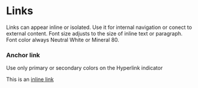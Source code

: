 
<Meta title="Components/Links" />

<div class="docs-title">
  <div>
    <h1 class="docs-title__text">Links</h1>
  </div>
</div>

<div class="docs-content">

Links can appear inline or isolated. Use it for internal navigation or conect to external content. Font size adjusts to the size of inline text or paragraph. Font color always Neutral White or Mineral 80.

### Anchor link

Use only primary or secondary colors on the Hyperlink indicator

<Preview>
  <Story name="Anchor link">
    <p>This is an <a href="">inline link</a></p>
  </Story>
</Preview>

</div>
